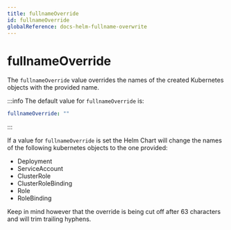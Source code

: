 ```yaml
---
title: fullnameOverride
id: fullnameOverride
globalReference: docs-helm-fullname-overwrite
---
```


# fullnameOverride

The `fullnameOverride` value overrides the names of the created Kubernetes objects with the provided name.

:::info
The default value for `fullnameOverride` is:

```yaml
fullnameOverride: ""
```

:::

If a value for `fullnameOverride` is set the Helm Chart will change the names of the following kubernetes objects to the one provided:

- Deployment
- ServiceAccount
- ClusterRole
- ClusterRoleBinding
- Role
- RoleBinding

Keep in mind however that the override is being cut off after 63 characters and will trim trailing hyphens.
